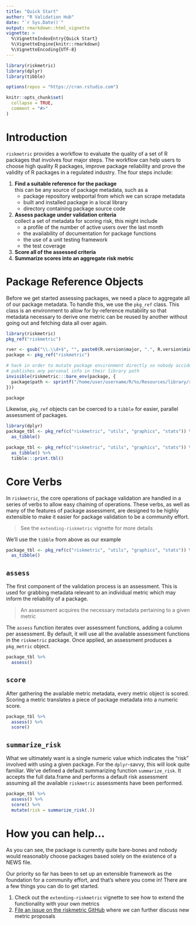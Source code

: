 ```yaml
---
title: "Quick Start"
author: "R Validation Hub"
date: "`r Sys.Date()`"
output: rmarkdown::html_vignette
vignette: >
  %\VignetteIndexEntry{Quick Start}
  %\VignetteEngine{knitr::rmarkdown}
  %\VignetteEncoding{UTF-8}
---
```


```r
library(riskmetric)
library(dplyr)
library(tibble)

options(repos = "https://cran.rstudio.com")

knitr::opts_chunk$set(
  collapse = TRUE,
  comment = "#>"
)
```

# Introduction

`riskmetric` provides a workflow to evaluate the quality of a set of R packages
that involves four major steps. The workflow can help users to choose high
quality R packages, improve package reliability and prove the validity of R
packages in a regulated industry. The four steps include:

1. **Find a suitable reference for the package**  
   this can be any source of package metadata, such as a
    * package repository webportal from which we can scrape metadata
    * built and installed package in a local library
    * directory containing package source code 
1. **Assess package under validation criteria**  
   collect a set of metadata for scoring risk, this might include
    * a profile of the number of active users over the last month
    * the availability of documentation for package functions
    * the use of a unit testing framework
    * the test coverage
1. **Score all of the assessed criteria**  
1. **Summarize scores into an aggregate risk metric**  



# Package Reference Objects

Before we get started assessing packages, we need a place to aggregate all of
our package metadata. To handle this, we use the `pkg_ref` class. This class is
an environment to allow for by-reference mutability so that metadata necessary
to derive one metric can be reused by another without going out and fetching
data all over again.

```r
library(riskmetric)
pkg_ref("riskmetric")
```

```r
rver <- gsub("\\.\\d+$", "", paste0(R.version$major, ".", R.version$minor))
package <- pkg_ref("riskmetric")

# hack in order to mutate package environment directly so nobody accidentally
# publishes any personal info in their library path
invisible(riskmetric:::bare_env(package, {
  package$path <- sprintf("/home/user/username/R/%s/Resources/library/riskmetric", rver)
}))

package
```

Likewise, `pkg_ref` objects can be coerced to a `tibble` for easier,
parallel assessment of packages.

```r
library(dplyr)
package_tbl <- pkg_ref(c("riskmetric", "utils", "graphics", "stats")) %>%
  as_tibble()
```

```r
package_tbl <- pkg_ref(c("riskmetric", "utils", "graphics", "stats")) %>%
  as_tibble() %>%
  tibble:::print.tbl()
```



# Core Verbs

In `riskmetric`, the core operations of package validation are handled in a
series of verbs to allow easy chaining of operations. These verbs, as well as
many of the features of package assessment, are designed to be highly extensible
to make it easier for package validation to be a community effort.

> See the `extending-riskmetric` vignette for more details

We'll use the `tibble` from above as our example

```r
package_tbl <- pkg_ref(c("riskmetric", "utils", "graphics", "stats")) %>%
  as_tibble()
```

## `assess`

The first component of the validation process is an assessment. This is used for
grabbing metadata relevant to an individual metric which may inform the
reliability of a package.

> An assessment acquires the necessary metadata pertaining to a given metric

The `assess` function iterates over assessment functions, adding a column per
assessment. By default, it will use all the available assessment functions in
the `riskmetric` package. Once applied, an assessment produces a `pkg_metric`
object.

```r
package_tbl %>%
  assess()
```

## `score`

After gathering the available metric metadata, every metric object is scored.
Scoring a metric translates a piece of package metadata into a numeric score.

```r
package_tbl %>%
  assess() %>%
  score()
```

## `summarize_risk`

What we ultimately want is a single numeric value which indicates the "risk"
involved with using a given package. For the `dplyr`-savvy, this will look quite
familiar. We've defined a default summarizing function `summarize_risk`. It
accepts the full data.frame and performs a default risk assessment assuming all
the available `riskmetric` assessments have been performed.

```r
package_tbl %>%
  assess() %>%
  score() %>%
  mutate(risk = summarize_risk(.))
```

# How you can help...

As you can see, the package is currently quite bare-bones and nobody would
reasonably choose packages based solely on the existence of a NEWS file. 

Our priority so far has been to set up an extensible framework as the foundation
for a community effort, and that's where you come in! There are a few things you
can do to get started.

1. Check out the `extending-riskmetric` vignette to see how to extend the functionality with your own metrics
1. [File an issue on the riskmetric GitHub](https://github.com/pharmaR/riskmetric/issues/new?labels=Metric%20Proposal) where we can further discuss new metric proposals
